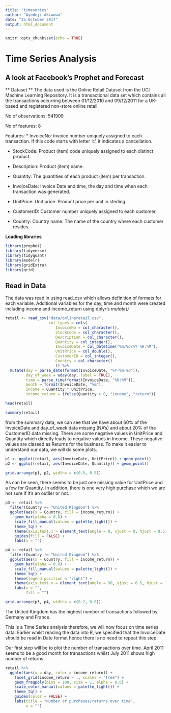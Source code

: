 ```yaml
---
title: "timeseries"
author: "Ayodeji Akiwowo"
date: "25 October 2017"
output: html_document
---
```


```r
knitr::opts_chunk$set(echo = TRUE)
```

# Time Series Analysis
## A look at Facebook's Prophet and Forecast

** Dataset **
The data used is the Online Retail Dataset from the UCI Machine Learning Repository. It is a transactional data set which contains all the transactions occurring between 01/12/2010 and 09/12/2011 for a UK-based and registered non-store online retail.


No of observations: 541909

No of features: 8

Features: 
* InvoiceNo: Invoice number uniquely assigned to each transaction. If this code starts with letter ‘c’, it indicates a cancellation.

* StockCode: Product (item) code uniquely assigned to each distinct product.

* Description: Product (item) name.

* Quantity: The quantities of each product (item) per transaction.

* InvoiceDate: Invoice Date and time, the day and time when each transaction was generated.

* UnitPrice: Unit price. Product price per unit in sterling.

* CustomerID: Customer number uniquely assigned to each customer.

* Country: Country name. The name of the country where each customer resides.

**Loading libraries**
```r
library(prophet)
library(tidyverse)
library(tidyquant)
library(modelr)
library(gridExtra)
library(grid)
```

## Read in Data

The data was read in using read_csv which allows definition of formats for each variable. Additional variables for the day, time and month were created including income and income_return using dplyr's *mutate()*

```r
retail <- read_csv("data/onlineretail.csv",
                   col_types = cols(
                      InvoiceNo = col_character(),
                      StockCode = col_character(),
                      Description = col_character(),
                      Quantity = col_integer(),
                      InvoiceDate = col_datetime("%m/%d/%Y %H:%M"),
                      UnitPrice = col_double(),
                      CustomerID = col_integer(),
                      Country = col_character()
                      )) %>%
  mutate(day = parse_date(format(InvoiceDate, "%Y-%m-%d")),
         day_of_week = wday(day, label = TRUE),
         time = parse_time(format(InvoiceDate, "%H:%M")),
         month = format(InvoiceDate, "%m"),
         income = Quantity * UnitPrice,
         income_return = ifelse(Quantity > 0, "income", "return"))
```

```r
head(retail)

```
```r
summary(retail)
```

from the summary data, we can see that we have about 60% of the InvoiceDate and day_of_week data missing (NA's) and about 20% of the CustomerID data missing. There are some negative values in UnitPrice and Quantity which directly leads to negative values in Income. These negative values are classed as Returns for the business. To make it easier to understand our data, we will do some plots.


```r
p1 <- ggplot(retail, aes(InvoiceDate, UnitPrice)) + geom_point()
p2 <- ggplot(retail, aes(InvoiceDate, Quantity)) + geom_point()

grid.arrange(p1, p2, widths = c(0.5, 0.5))
```

As can be seen, there seems to be just one missing value for UnitPrice and a few for Quantity. In addition, there is one very high purchase which we are not sure if it's an outlier or not.



```r
p3 <- retail %>%
  filter(Country == "United Kingdom") %>%
  ggplot(aes(x = Country, fill = income_return)) +
    geom_bar(alpha = 0.8) +
    scale_fill_manual(values = palette_light()) +
    theme_tq() +
    theme(axis.text.x = element_text(angle = 0, vjust = 0, hjust = 0.5)) +
    guides(fill = FALSE) +
    labs(x = "")

p4 <- retail %>%
  filter(Country != "United Kingdom") %>%
  ggplot(aes(x = Country, fill = income_return)) +
    geom_bar(alpha = 0.8) +
    scale_fill_manual(values = palette_light()) +
    theme_tq() +
    theme(legend.position = "right") +
    theme(axis.text.x = element_text(angle = 90, vjust = 0.5, hjust = 1)) +
    labs(x = "",
         fill = "")

grid.arrange(p3, p4, widths = c(0.2, 0.8))
```

The United Kingdom has the highest number of transactions followed by Germany and France. 

This is a Time Series analysis therefore, we will now focus on time series data. Earlier whilst reading the data into R, we specified that the InvoiceDate should be read in Date format hence there is no need to repeat this step.

Our first step will be to plot the number of transactions over time. April 2011 seems to be a good month for transactions whilst July 2011 shows high number of returns.

```r
retail %>%
  ggplot(aes(x = day, color = income_return)) +
    facet_grid(income_return ~ ., scales = "free") +
    geom_freqpoly(bins = 100, size = 1, alpha = 0.8) +
    scale_color_manual(values = palette_light()) +
    theme_tq() +
    guides(color = FALSE) +
    labs(title = "Number of purchases/returns over time",
         x = "")
```
